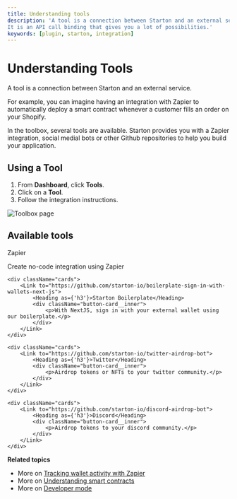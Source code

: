 ```yaml
---
title: Understanding tools
description: 'A tool is a connection between Starton and an external service.
It is an API call binding that gives you a lot of possibilities.'
keywords: [plugin, starton, integration]
---
```



# Understanding Tools

A tool is a connection between Starton and an external service.

For example, you can imagine having an integration with Zapier to automatically deploy a smart contract whenever a customer fills an order on your Shopify.

In the toolbox, several tools are available. Starton provides you with a Zapier integration, social medial bots or other Github repositories to help you build your application.

## Using a Tool

1. From **Dashboard**, click **Tools**.
1. Click on a **Tool**.
1. Follow the integration instructions.

![Toolbox page](src/tools.png)

## Available tools

<div className="row-is-multiline">
    <div className="cards">
        <Link to="https://zapier.com/app/login?next=%2Fdeveloper%2Fpublic-invite%2F122867%2Fcc4c6dd705e4216b45be9f004b155131%2F">
            <Heading as={'h3'}>Zapier</Heading>
            <div className="button-card__inner">
                <p color="white">Create no-code integration using Zapier</p>
            </div>
        </Link>
    </div>

    <div className="cards">
        <Link to="https://github.com/starton-io/boilerplate-sign-in-with-wallets-next-js">
            <Heading as={'h3'}>Starton Boilerplate</Heading>
            <div className="button-card__inner">
                <p>With NextJS, sign in with your external wallet using our boilerplate.</p>
            </div>
        </Link>
    </div>

    <div className="cards">
        <Link to="https://github.com/starton-io/twitter-airdrop-bot">
            <Heading as={'h3'}>Twitter</Heading>
            <div className="button-card__inner">
                <p>Airdrop tokens or NFTs to your twitter community.</p>
            </div>
        </Link>
    </div>

    <div className="cards">
        <Link to="https://github.com/starton-io/discord-airdrop-bot">
            <Heading as={'h3'}>Discord</Heading>
            <div className="button-card__inner">
                <p>Airdrop tokens to your discord community.</p>
            </div>
        </Link>
    </div>

</div>

**Related topics**

-   More on [Tracking wallet activity with Zapier](/Tutorials/track-wallet-activity.mdx)
-   More on [Understanding smart contracts](/Smart-contract/understanding-smart-contracts.mdx)
-   More on [Developer mode](/Developer/Discovering-coding-interface.mdx)
